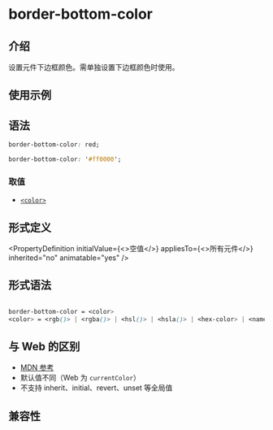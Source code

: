 # border-bottom-color

## 介绍

设置元件下边框颜色。需单独设置下边框颜色时使用。

## 使用示例


<Go
  example="css-api"
  defaultFile="src/border-bottom-color/App.tsx"
  img="/assets/doc/css/border-color-edge.jpg"
  defaultEntryFile="dist/border-bottom-color.lynx.bundle"
  entry="src/border-bottom-color"
/>

## 语法

```css
border-bottom-color: red;

border-bottom-color: '#ff0000';
```

### 取值

- [`<color>`](/api/css/data-type/color.mdx)

## 形式定义


<PropertyDefinition
  initialValue={<>空值</>}
  appliesTo={<>所有元件</>}
  inherited="no"
  animatable="yes"
/>

## 形式语法

```css

border-bottom-color = <color>
<color> = <rgb()> | <rgba()> | <hsl()> | <hsla()> | <hex-color> | <named-color>

```

## 与 Web 的区别

- [MDN 参考](https://developer.mozilla.org/zh-CN/docs/Web/CSS/border-bottom-color)
- 默认值不同（Web 为 `currentColor`）
- 不支持 inherit、initial、revert、unset 等全局值

## 兼容性


<LegacyCompatTable metadata="css/properties/border-bottom-color" />
